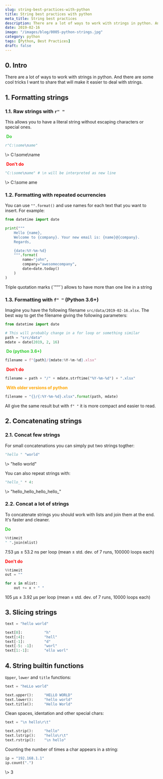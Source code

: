 ```yaml
---
slug: string-best-practices-with-python
title: String best practices with python
meta_title: String best practices
description: There are a lot of ways to work with strings in python. And there are some cool tricks I want to share that will make it easier to deal with strings.
date: 2019-02-16
image: "/images/blog/0005-python-strings.jpg"
category: python
tags: [Python, Best Practices]
draft: false
---
```


## 0. Intro

There are a lot of ways to work with strings in python. And there are some cool tricks I want to share that will make it easier to deal with strings.

## 1. Formatting strings

### 1.1. Raw strings with `r" "`

This allows you to have a literal string without escaping characters or special ones.

&nbsp;<b style="color:limegreen;">Do</b>

```python
r"C:\some\name"
```
<TerminalOutput color="green">
  \> C:\some\name
</TerminalOutput>

&nbsp;<b style="color:red;">Don't do</b>

```python
"C:\some\name" # \n will be interpreted as new line
```
<TerminalOutput color="red">
  \> C:\some
  ame
</TerminalOutput>

### 1.2. Formatting with repeated ocurrencies

You can use `"".format()` and use names for each text that you want to insert. For example:

```python
from datetime import date

print("""
    Hello {name},
    Welcome to {company}. Your new email is: {name}@{company}.
    Regards,

    {date:%Y-%m-%d}
    """.format(
        name="john",
        company="awesomecompany",
        date=date.today()
    )
)
```

<Notice type="info">
  Triple quotation marks (`"""`) allows to have more than one line in a string 
</Notice>

### 1.3. Formatting with `f" "` (Python 3.6+)

Imagine you have the following filename `src/data/2019-02-16.xlsx`. The best way to get the filename giving the following parameters:

```python
from datetime import date

# This will probably change in a for loop or something similar
path = "src/data"
mdate = date(2019, 2, 16)
```

&nbsp;<b style="color:limegreen;">Do (python 3.6+)</b>

```python
filename = f"{path}/{mdate:%Y-%m-%d}.xlsx"
```

&nbsp;<b style="color:red;">Don't do</b>

```python
filename = path + "/" + mdate.strftime("%Y-%m-%d") + ".xlsx"
```

&nbsp;<b style="color:orange;">With older versions of python</b>

```python
filename = "{}/{:%Y-%m-%d}.xlsx".format(path, mdate)
```

All give the same result but with `f" "` it is more compact and easier to read.

## 2. Concatenating strings

### 2.1. Concat few strings
For small concatenations you can simply put two strings togther:

```python
"hello " "world"
```
<TerminalOutput>
  \> "hello world"
</TerminalOutput>

You can also repeat strings with:

```python
"hello_" * 4:
```
<TerminalOutput>
  \> "hello_hello_hello_hello_"
</TerminalOutput>

### 2.2. Concat a lot of strings

To concatenate strings you should work with lists and join them at the end. It's faster and cleaner.

<b style="color:limegreen;">Do</b>

```python
%%timeit
" ".join(mlist)
```
<TerminalOutput color="green">
  7.53 µs ± 53.2 ns per loop (mean ± std. dev. of 7 runs, 100000 loops each)
</TerminalOutput>

<b style="color:red;">Don't do</b>

```python
%%timeit
out = ""

for x in mlist:
    out += x + " "
```
<TerminalOutput color="red">
  105 µs ± 3.92 µs per loop (mean ± std. dev. of 7 runs, 10000 loops each)
</TerminalOutput>

## 3. Slicing strings

```python
text = "hello world"

text[0]:          "h"
text[:4]:         "hell"
text[-1]:         "d"
text[-5: -1]:     "worl"
text[1:-1]:       "ello worl"
```

## 4. String builtin functions

`Upper`, `lower` and `title` functions:

```python
text = "heLLo world"

text.upper():     "HELLO WORLD"
text.lower():     "hello world"
text.title():     "Hello World"
```

Clean spaces, identation and other special chars:

```python
text = "\n hello\r\t"

text.strip():     "hello"
text.lstrip():    "hello\r\t"
text.rstrip():    "\n hello"
```

Counting the number of times a char appears in a string:

```python
ip = "192.168.1.1"
ip.count(".")
```
<TerminalOutput>
  \> 3
</TerminalOutput>
